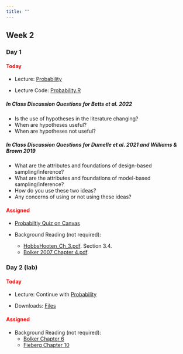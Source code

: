 ```yaml
---
title: ""
---
```


## Week 2

### Day 1

#### [Today]{style="color:red;"}

-   Lecture: <a href="/FW680A4/Probability.qmd">Probability</a>

-   Lecture Code: <a href="/FW680A4/probability.R">Probability.R</a>

##### **In Class Discussion Questions for Betts et al. 2022**

-   Is the use of hypotheses in the literature changing?
-   When are hypotheses useful?
-   When are hypotheses not useful?
  
##### **In Class Discussion Questions for Dumelle et al. 2021 and Williams & Brown 2019**

-   What are the attributes and foundations of design-based sampling/inference?
-   What are the attributes and foundations of model-based sampling/inference?
-   How do you use these two ideas?
-   Any concerns of using or not using these ideas?

#### [Assigned]{style="color:red;"}

- [Probabiltiy Quiz on Canvas](https://colostate.instructure.com/courses/193678/quizzes)

- Background Reading (not required): 
  - <a href="/readings/HobbsHooten_Ch_3.pdf"> HobbsHooten_Ch_3.pdf</a>.  Section 3.4.
  - <a href="/readings/Bolker 2007 Chapter 4.pdf"> Bolker 2007 Chapter 4.pdf</a>. 

  
### Day 2 (lab)

#### [Today]{style="color:red;"}

- Lecture: Continue with <a href="/FW680A4/Probability.qmd">Probability</a>

- Downloads: <a href="/classfiles/problab/week2files.zip">Files</a>

#### [Assigned]{style="color:red;"}

- Background Reading (not required): 
  - [Bolker Chapter 6](/readings/Bolker 2007 Chapter 6.pdf) 
  - [Fieberg Chapter 10](https://statistics4ecologists-v2.netlify.app/mle#probability-to-the-likelihood) 

 
